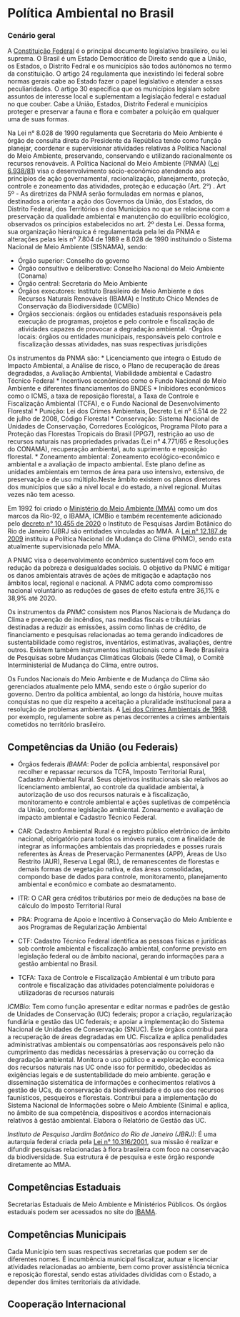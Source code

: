 # Política Ambiental no Brasil {#politica-ambiental}

### Cenário geral
A [Constituição Federal](https://www.planalto.gov.br/ccivil_03/Constituicao/Constituicao.htm) é o principal documento legislativo brasileiro, ou lei suprema. O Brasil é um Estado Democrático de Direito sendo que a União, os Estados, o Distrito Fedral e os municípios são todos autônomos no termo da constituição. O artigo 24  regulamenta que inexistindo lei federal sobre normas gerais cabe ao Estado fazer o papel legislativo e atender a essas peculiaridades. O artigo 30 especifica que os municípios legislam sobre assuntos de interesse local e suplementam a legislação federal e estadual no que couber. Cabe a União, Estados, Distrito Federal e municípios proteger e preservar a fauna e flora e combater a poluição em qualquer uma de suas formas.

Na Lei n° 8.028 de 1990 regulamenta que Secretaria do Meio Ambiente é órgão de consulta direta do Presidente da República tendo como função planejar, coordenar e supervisionar atividades relativas à Política Nacional do Meio Ambiente, preservando, conservando e utilizando racionalmente os recursos renováveis. A Política Nacional do Meio Ambiente (PNMA) ([Lei 6.938/81](https://www.planalto.gov.br/ccivil_03/LEIS/L6938.htm)) visa o desenvolvimento sócio-econômico atendendo aos princípios de ação governamental, racionalização, planejamento, proteção, controle e zoneamento das atividades, proteção e educação (Art. 2°) . Art 5º - As diretrizes da PNMA serão formuladas em normas e planos, destinados a orientar a ação dos Governos da União, dos Estados, do Distrito Federal, dos Territórios e dos Municípios no que se relaciona com a preservação da qualidade ambiental e manutenção do equilíbrio ecológico, observados os princípios estabelecidos no art. 2º desta Lei. Dessa forma, sua organização hierárquica é regulamentada pela lei da PNMA e alterações pelas leis n° 7.804 de 1989 e 8.028 de 1990 instituindo o Sistema Nacional de Meio Ambiente (SISNAMA), sendo:

- Órgão superior: Conselho do governo
- Órgão consultivo e deliberativo: Conselho Nacional do Meio Ambiente (Conama)
- Órgão central: Secretaria do Meio Ambiente
- Órgãos executores: Instituto Brasileiro de Meio Ambiente e dos Recursos Naturais Renováveis (IBAMA) e Instituto Chico Mendes de Conservação da Biodiversidade (ICMBio)
- Órgãos seccionais: órgãos ou entidades estaduais responsáveis pela execução de programas, projetos e pelo controle e fiscalização de atividades capazes de provocar a degradação ambiental.
-Órgãos locais: órgãos ou entidades municipais, responsáveis pelo controle e fiscalização dessas atividades, nas suas respectivas jurisdições

Os instrumentos da PNMA são:
* Licenciamento que integra o Estudo de Impacto Ambiental, a Análise de risco, o Plano de recuperação de áreas degradadas, a Avaliação Ambiental, Viabilidade ambiental e Cadastro Técnico Federal
* Incentivos econômicos como o Fundo Nacional do Meio Ambiente e diferentes financiamentos do BNDES
* Inibidores econômicos como o ICMS, a taxa de reposição florestal, a Taxa de Controle e Fiscalização Ambiental (TCFA), e o Fundo Nacional de Desenvolvimento Florestal
* Punição: Lei dos Crimes Ambientais, Decreto Lei n° 6.514 de 22 de julho de 2008, Código Florestal
* Conservação: Sistema Nacional de Unidades de Conservação, Corredores Ecológicos, Programa Piloto para a Proteção das Florestas Tropicais do Brasil (PPG7), restrição ao uso de recursos naturais nas propriedades privadas (Lei n° 4.771/65 e Resoluções do CONAMA), recuperação ambiental, auto suprimento e reposição florestal. 
* Zoneamento ambiental: Zoneamento ecológico-econômico e ambiental e a avaliação de impacto ambiental. Este plano define as unidades ambientais em termos de área para uso intensivo, extensivo, de preservação e de uso múltiplo.Neste âmbito existem os planos diretores dos municípios que são a nível local e do estado, a nível regional. Muitas vezes não tem acesso.

Em 1992 foi criado o [Ministério do Meio Ambiente (MMA)](https://www.gov.br/mma/pt-br/acesso-a-informacao/institucional) como um dos marcos da Rio-92, o IBAMA, ICMBio e também recentemente adicionado pelo [decreto n° 10.455 de 2020](https://www.in.gov.br/en/web/dou/-/decreto-n-10.455-de-11-de-agosto-de-2020-271717699) o Instituto de Pesquisas Jardim Botânico do Rio de Janeiro (JBRJ são entidades vinculadas ao MMA. A [Lei n° 12.187 de 2009](https://www.planalto.gov.br/ccivil_03/_ato2007-2010/2009/lei/l12187.htm) instituiu a Política Nacional de Mudança do Clima (PNMC), sendo esta atualmente supervisionada pelo MMA.

A PNMC visa o desenvolvimento econômico sustentável com foco em redução da pobreza e desigualdades sociais. O objetivo da PNMC é mitigar os danos ambientais através de ações de mitigação e adaptação nos âmbitos local, regional e nacional. A PNMC adota como compromisso nacional voluntário as reduções de gases de efeito estufa entre 36,1% e 38,9% até 2020.

Os instrumentos da _PNMC_ consistem nos Planos Nacionais de Mudança do Clima e prevenção de incêndios, nas medidas fiscais e tributárias destinadas a reduzir as emissões, assim como linhas de crédito, de financiamento e pesquisas relacionadas ao tema gerando indicadores de sustentabilidade como registros, inventários, estimativas, avaliações, dentre outros. Existem também instrumentos institucionais como a Rede Brasileira de Pesquisas sobre Mudanças Climáticas Globais (Rede Clima), o Comitê Interministerial de Mudança do Clima, entre outros.

Os Fundos Nacionais do Meio Ambiente e de Mudança do Clima são gerenciados atualmente pelo MMA, sendo este o órgão superior do governo. Dentro da política ambiental, ao longo da história, houve muitas conquistas no que diz respeito a aceitação a pluralidade institucional para a resolução de problemas ambientais. A [Lei dos Crimes Ambientais de 1998](https://www.planalto.gov.br/ccivil_03/LEIS/L9605.htm), por exemplo, regulamente sobre as penas decorrentes a crimes ambientais cometidos no território brasileiro.

## Competências da União (ou Federais)

- Órgãos federais
_IBAMA_: Poder de polícia ambiental, responsável por recolher e repassar recursos da TCFA, Imposto Territorial Rural, Cadastro Ambiental Rural. Seus objetivos institucionais são relativos ao licenciamento ambiental, ao controle da qualidade ambiental, à autorização de uso dos recursos naturais e à fiscalização, monitoramento e controle ambiental e ações supletivas de competência da União, conforme legislação ambiental. Zoneamento e avaliação de impacto ambiental e Cadastro Técnico Federal.

- CAR: Cadastro Ambiental Rural é o registro público eletrônico de âmbito nacional, obrigatório para todos os imóveis rurais, com a finalidade de integrar as informações ambientais das propriedades e posses rurais referentes às Áreas de Preservação Permanentes (APP), Áreas de Uso Restrito (AUR), Reserva Legal (RL), de remanescentes de florestas e demais formas de vegetação nativa, e das áreas consolidadas, compondo base de dados para controle, monitoramento, planejamento ambiental e econômico e combate ao desmatamento.
- ITR: O CAR gera créditos tributários por meio de deduções na base  de cálculo do Imposto Territorial Rural
- PRA: Programa de Apoio e Incentivo à Conservação do Meio Ambiente e aos Programas de Regularização Ambiental 
- CTF: Cadastro Técnico Federal  identifica as pessoas físicas e jurídicas sob controle ambiental e fiscalização ambiental, conforme previsto em legislação federal ou de âmbito nacional, gerando informações para a gestão ambiental no Brasil.
- TCFA: Taxa de Controle e Fiscalização Ambiental é um tributo para controle e fiscalização das atividades potencialmente poluidoras e utilizadoras de recursos naturais

_ICMBio_:  Tem como função apresentar e editar normas e padrões de gestão de Unidades de Conservação (UC) federais; propor a criação, regularização fundiária e gestão das UC federais; e apoiar a implementação do Sistema Nacional de Unidades de Conservação (SNUC). Este órgãos contribui para a recuperação de áreas degradadas em UC. Fiscaliza e aplica penalidades administrativas ambientais ou compensatórias aos responsáveis pelo não cumprimento das medidas necessárias à preservação ou correção da degradação ambiental. Monitora o uso público e a exploração econômica dos recursos naturais nas UC onde isso for permitido, obedecidas as exigências legais e de sustentabilidade do meio ambiente. geração e disseminação sistemática de informações e conhecimentos relativos à gestão de UCs, da conservação da biodiversidade e do uso dos recursos faunísticos, pesqueiros e florestais.  Contribui para a implementação do Sistema Nacional de Informações sobre o Meio Ambiente (Sinima) e aplica, no âmbito de sua competência, dispositivos e acordos internacionais relativos à gestão ambiental. Elabora o Relatório de Gestão das UC.

_Instituto de Pesquisa Jardim Botânico do Rio de Janeiro (JBRJ)_: É uma autarquia federal criada pela [Lei n° 10.316/2001](https://www.planalto.gov.br/ccivil_03/leis/leis_2001/l10316.htm), sua missão é realizar e difundir pesquisas relacionadas à flora brasileira com foco na conservação da biodiversidade. Sua estrutura é de pesquisa e este órgão responde diretamente ao MMA.

## Competências Estaduais

Secretarias Estaduais de Meio Ambiente e Ministérios Públicos.
Os órgãos estaduais podem ser acessados no site do [IBAMA](https://www.ibama.gov.br/flora-e-madeira/descentralizacao-da-gestao-florestal/competencias-do-ibama-e-dos-orgaos-estaduais-de-meio-ambiente). 

## Competências Municipais

Cada Município tem suas respectivas secretarias que podem ser de diferentes nomes. É incumbência municipal fiscalizar, autuar e licenciar atividades relacionadas ao ambiente, bem como prover assistência técnica e reposição florestal, sendo estas atividades divididas com o Estado, a depender dos limites territoriais da atividade. 

## Cooperação Internacional




